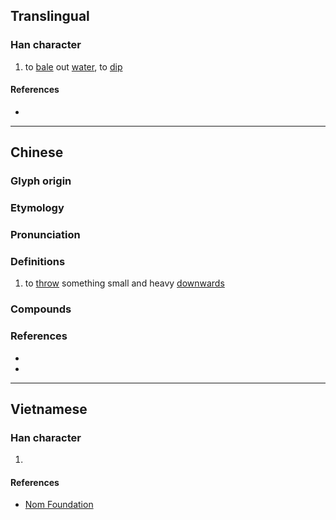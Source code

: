 {{character info/new}}
==Translingual==

===Han character===
{{Han char|rn=64|rad=手|as=04|sn=7|four=54012|canj=QLBU|ids=⿰扌冘}}

# to [[bale]] out [[water]], to [[dip]]

====References====
* {{Han ref|kx=0421.020|dkj=11876|dj=0768.020|hdz=31844.040|uh=628C|ud=25228|bh=CAE8|bd=51944}}

----

==Chinese==
{{zh-forms}}

===Glyph origin===
{{Han etym}}

===Etymology===
{{rfe|zh|[[丼]]}}

===Pronunciation===
{{zh-pron
|m=dǎn
|c=dam2
|mn-t=dom6
|mc=y
|oc=y
|cat=
}}

===Definitions===
{{zh-hanzi}}

# {{lb|zh|Cantonese|Teochew}} to [[throw]] something small and heavy [[downwards]]

===Compounds===
{{zh-der|抌低|抌印|抌心口|抌心抌肺}}

===References===
* {{R:yue:Hanzi}}
* {{R:nan:Chaozhou Fangyan Cihui 1991|{{l|zh||丼}} {{IPAfont|tom˧˥}}}}

----

==Vietnamese==

===Han character===
{{vi-hantu|rs=手04|[[đâm]], [[đấm]], [[đăm]]}}

# {{defn|lang=vi|sort=手04}}

====References====
* [http://nomfoundation.org/common/nom_details.php?codepoint=628c Nom Foundation]